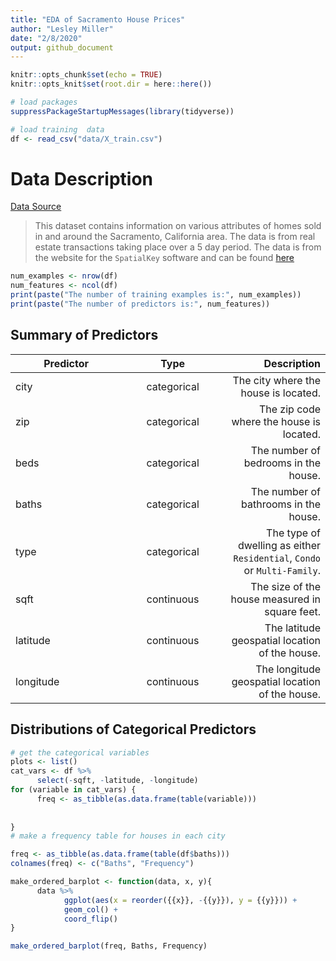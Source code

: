 ```yaml
---
title: "EDA of Sacramento House Prices"
author: "Lesley Miller"
date: "2/8/2020"
output: github_document
---
```


```r
knitr::opts_chunk$set(echo = TRUE)
knitr::opts_knit$set(root.dir = here::here())
```

```r
# load packages
suppressPackageStartupMessages(library(tidyverse))
```


```r
# load training  data 
df <- read_csv("data/X_train.csv")
```

# Data Description 
[Data Source](https://support.spatialkey.com/spatialkey-sample-csv-data)

> This dataset contains information on various attributes of homes sold in and around the Sacramento, California area. The data is from real estate transactions taking place over a 5 day period. The data is from the website for the `SpatialKey` software and can be found [here](https://support.spatialkey.com/spatialkey-sample-csv-data)

```r
num_examples <- nrow(df)
num_features <- ncol(df)
print(paste("The number of training examples is:", num_examples))
print(paste("The number of predictors is:", num_features))
```

## Summary of Predictors 
|Predictor | Type | Description |
|-----------|:--------:|---------:|
|city | categorical| The city where the house is located.|
|zip | categorical | The zip code where the house is located.|
|beds | categorical | The number of bedrooms in the house.|
|baths | categorical | The number of bathrooms in the house.|
|type | categorical | The type of dwelling as either `Residential`, `Condo` or `Multi-Family`. |
|sqft | continuous | The size of the house measured in square feet.|
|latitude| continuous | The latitude geospatial location of the house.|
|longitude| continuous | The longitude geospatial location of the house.|

## Distributions of Categorical Predictors 
```r
# get the categorical variables 
plots <- list()
cat_vars <- df %>% 
      select(-sqft, -latitude, -longitude)
for (variable in cat_vars) {
      freq <- as_tibble(as.data.frame(table(variable)))
      
      
}
# make a frequency table for houses in each city

```
```r
freq <- as_tibble(as.data.frame(table(df$baths)))
colnames(freq) <- c("Baths", "Frequency")

```


```r
make_ordered_barplot <- function(data, x, y){
      data %>% 
            ggplot(aes(x = reorder({{x}}, -{{y}}), y = {{y}})) + 
            geom_col() + 
            coord_flip()
}
```


```r
make_ordered_barplot(freq, Baths, Frequency)
```


